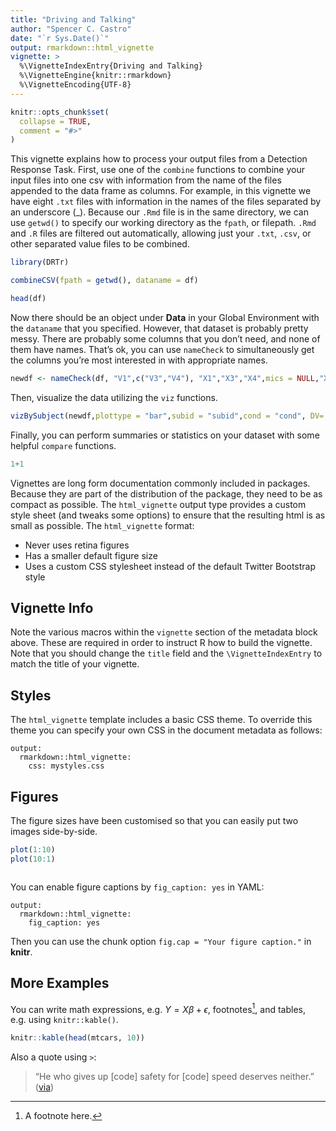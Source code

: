 ```yaml
---
title: "Driving and Talking"
author: "Spencer C. Castro"
date: "`r Sys.Date()`"
output: rmarkdown::html_vignette
vignette: >
  %\VignetteIndexEntry{Driving and Talking}
  %\VignetteEngine{knitr::rmarkdown}
  %\VignetteEncoding{UTF-8}
---
```


```r
knitr::opts_chunk$set(
  collapse = TRUE,
  comment = "#>"
)
```

This vignette explains how to process your output files from a Detection Response Task. First, use one of the <code>combine</code> functions to combine your input files into one csv with information from the name of the files appended to the data frame as columns. For example, in this vignette we have eight <code>.txt</code> files with information in the names of the files separated by an underscore (_). Because our <code>.Rmd</code> file is in the same directory, we can use <code>getwd()</code> to specify our working directory as the <code>fpath</code>, or filepath. <code>.Rmd</code> and <code>.R</code> files are filtered out automatically, allowing just your <code>.txt</code>, <code>.csv</code>, or other separated value files to be combined. 

```r
library(DRTr)

combineCSV(fpath = getwd(), dataname = df)

head(df)
```

Now there should be an object under **Data** in your Global Environment with the <code>dataname</code> that you specified. However, that dataset is probably pretty messy. There are probably some columns that you don't need, and none of them have names. That's ok, you can use <code>nameCheck</code> to simultaneously get the columns you're most interested in with appropriate names.

```r

newdf <- nameCheck(df, "V1",c("V3","V4"), "X1","X3","X4",mics = NULL,"X7","X19") #Have to fix having 1 or more condition columns


```



Then, visualize the data utilizing the <code>viz</code> functions.

```r

vizBySubject(newdf,plottype = "bar",subid = "subid",cond = "cond", DV= "rt")


```

Finally, you can perform summaries or statistics on your dataset with some helpful <code>compare</code> functions.

```r

1+1

```



Vignettes are long form documentation commonly included in packages. Because they are part of the distribution of the package, they need to be as compact as possible. The `html_vignette` output type provides a custom style sheet (and tweaks some options) to ensure that the resulting html is as small as possible. The `html_vignette` format:

- Never uses retina figures
- Has a smaller default figure size
- Uses a custom CSS stylesheet instead of the default Twitter Bootstrap style

## Vignette Info

Note the various macros within the `vignette` section of the metadata block above. These are required in order to instruct R how to build the vignette. Note that you should change the `title` field and the `\VignetteIndexEntry` to match the title of your vignette.

## Styles

The `html_vignette` template includes a basic CSS theme. To override this theme you can specify your own CSS in the document metadata as follows:

    output: 
      rmarkdown::html_vignette:
        css: mystyles.css

## Figures

The figure sizes have been customised so that you can easily put two images side-by-side. 

```r
plot(1:10)
plot(10:1)



```

You can enable figure captions by `fig_caption: yes` in YAML:

    output:
      rmarkdown::html_vignette:
        fig_caption: yes

Then you can use the chunk option `fig.cap = "Your figure caption."` in **knitr**.

## More Examples

You can write math expressions, e.g. $Y = X\beta + \epsilon$, footnotes^[A footnote here.], and tables, e.g. using `knitr::kable()`.

```r
knitr::kable(head(mtcars, 10))
```

Also a quote using `>`:

> "He who gives up [code] safety for [code] speed deserves neither."
([via](https://twitter.com/hadleywickham/status/504368538874703872))

